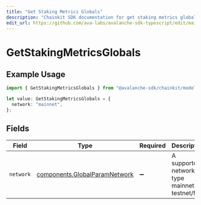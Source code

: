 ```yaml
---
title: "Get Staking Metrics Globals"
description: "Chainkit SDK documentation for get staking metrics globals"
edit_url: https://github.com/ava-labs/avalanche-sdk-typescript/edit/main/chainkit/docs/models/operations/getstakingmetricsglobals.md
---
```


# GetStakingMetricsGlobals

## Example Usage

```typescript
import { GetStakingMetricsGlobals } from "@avalanche-sdk/chainkit/models/operations";

let value: GetStakingMetricsGlobals = {
  network: "mainnet",
};
```

## Fields

| Field                                                                          | Type                                                                           | Required                                                                       | Description                                                                    | Example                                                                        |
| ------------------------------------------------------------------------------ | ------------------------------------------------------------------------------ | ------------------------------------------------------------------------------ | ------------------------------------------------------------------------------ | ------------------------------------------------------------------------------ |
| `network`                                                                      | [components.GlobalParamNetwork](https://github.com/ava-labs/avalanche-sdk-typescript/blob/main/chainkit/models/components/globalparamnetwork.md) | :heavy_minus_sign:                                                             | A supported network type mainnet or testnet/fuji.                              | mainnet                                                                        |